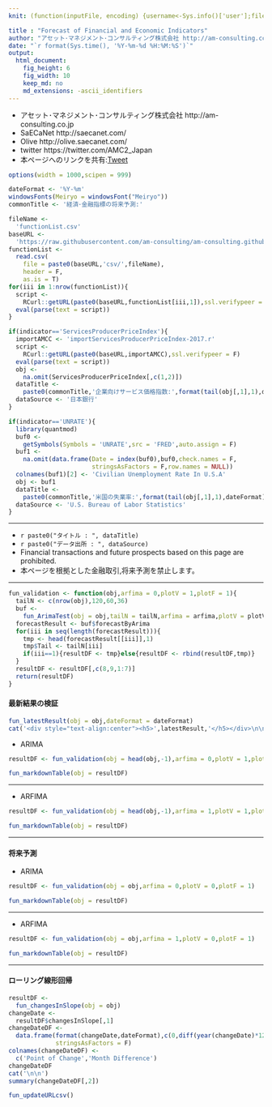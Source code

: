 ```yaml
---
knit: (function(inputFile, encoding) {username<-Sys.info()['user'];fileName<-'defaultPath.csv';pathToFile <-paste0('C:/Users/', username,'/Desktop/pathToCSV/');setwd(pathToFile);buf0<-read.csv(fileName,header = F,skip = 0,stringsAsFactor = F,check.names = F,fileEncoding = 'utf-8');timeStamp<-format(Sys.time(),'%Y%m%d%H%M%S');htmlName<-'ForecastOfIndicators';indicator <-'UNRATE';rmarkdown::render(inputFile,encoding = encoding,output_file = paste0('C:/Users/',username,buf0[2,1],'charts/','am-consulting.co.jp-',htmlName,'_',indicator,'.html')) })

title : "Forecast of Financial and Economic Indicators"
author: "アセット･マネジメント･コンサルティング株式会社 http://am-consulting.co.jp"
date: "`r format(Sys.time(), '%Y-%m-%d %H:%M:%S')`"
output: 
  html_document:
    fig_height: 6
    fig_width: 10
    keep_md: no
    md_extensions: -ascii_identifiers
---
```

<link href="http://knowledgevault.saecanet.com/components/rmarkdown-html.css" rel="stylesheet">
<script src="http://knowledgevault.saecanet.com/components/JavascriptCode.js"></script>
<style>.main-container {max-width : 1000px;}</style>

- アセット･マネジメント･コンサルティング株式会社 http://am-consulting.co.jp
- SaECaNet http://saecanet.com/
- Olive http://olive.saecanet.com/
- twitter https://twitter.com/AMC2_Japan
- 本ページへのリンクを共有:<a href="https://twitter.com/share" class="twitter-share-button" data-via="AMC2_Japan" data-size="large">Tweet</a> <script>!function(d,s,id){var js,fjs=d.getElementsByTagName(s)[0],p=/^http:/.test(d.location)?'http':'https';if(!d.getElementById(id)){js=d.createElement(s);js.id=id;js.src=p+'://platform.twitter.com/widgets.js';fjs.parentNode.insertBefore(js,fjs);}}(document, 'script', 'twitter-wjs');</script>

```r
options(width = 1000,scipen = 999)
```

```r
dateFormat <- '%Y-%m'
windowsFonts(Meiryo = windowsFont("Meiryo"))
commonTitle <- '経済･金融指標の将来予測:'
```

```r
fileName <- 
  'functionList.csv'
baseURL <- 
  'https://raw.githubusercontent.com/am-consulting/am-consulting.github.io/master/'
functionList <- 
  read.csv(
    file = paste0(baseURL,'csv/',fileName),
    header = F,
    as.is = T)
for(iii in 1:nrow(functionList)){
  script <- 
    RCurl::getURL(paste0(baseURL,functionList[iii,1]),ssl.verifypeer = F)
  eval(parse(text = script))
}
```

```r
if(indicator=='ServicesProducerPriceIndex'){
  importAMCC <- 'importServicesProducerPriceIndex-2017.r'
  script <-
    RCurl::getURL(paste0(baseURL,importAMCC),ssl.verifypeer = F)
  eval(parse(text = script))
  obj <- 
    na.omit(ServicesProducerPriceIndex[,c(1,2)])
  dataTitle <- 
    paste0(commonTitle,'企業向けサービス価格指数:',format(tail(obj[,1],1),dateFormat))
  dataSource <- '日本銀行'
}

if(indicator=='UNRATE'){
  library(quantmod)
  buf0 <-
    getSymbols(Symbols = 'UNRATE',src = 'FRED',auto.assign = F)
  buf1 <-
    na.omit(data.frame(Date = index(buf0),buf0,check.names = F,
                       stringsAsFactors = F,row.names = NULL))
  colnames(buf1)[2] <- 'Civilian Unemployment Rate In U.S.A'
  obj <- buf1
  dataTitle <- 
    paste0(commonTitle,'米国の失業率:',format(tail(obj[,1],1),dateFormat))
  dataSource <- 'U.S. Bureau of Labor Statistics'
}
```

***

- `r paste0("タイトル : ", dataTitle)`
- `r paste0("データ出所 : ", dataSource)`
- Financial transactions and future prospects based on this page are prohibited.
- 本ページを根拠とした金融取引,将来予測を禁止します。

***

```r
fun_validation <- function(obj,arfima = 0,plotV = 1,plotF = 1){
  tailN <- c(nrow(obj),120,60,36)
  buf <-
    fun_ArimaTest(obj = obj,tailN = tailN,arfima = arfima,plotV = plotV,plotF = plotF)
  forecastResult <- buf$forecastByArima
  for(iii in seq(length(forecastResult))){
    tmp <- head(forecastResult[[iii]],1)
    tmp$Tail <- tailN[iii]
    if(iii==1){resultDF <- tmp}else{resultDF <- rbind(resultDF,tmp)}
  }
  resultDF <- resultDF[,c(8,9,1:7)]
  return(resultDF)
}
```

#### 最新結果の検証

```r
fun_latestResult(obj = obj,dateFormat = dateFormat)
cat('<div style="text-align:center"><h5>',latestResult,'</h5></div>\n\n')
```

- ARIMA

```r
resultDF <- fun_validation(obj = head(obj,-1),arfima = 0,plotV = 1,plotF = 0)
```

```r
fun_markdownTable(obj = resultDF)
```

***

- ARFIMA

```r
resultDF <- fun_validation(obj = head(obj,-1),arfima = 1,plotV = 1,plotF = 0)
```

```r
fun_markdownTable(obj = resultDF)
```

***

#### 将来予測

- ARIMA

```r
resultDF <- fun_validation(obj = obj,arfima = 0,plotV = 0,plotF = 1)
```

```r
fun_markdownTable(obj = resultDF)
```

***

- ARFIMA

```r
resultDF <- fun_validation(obj = obj,arfima = 1,plotV = 0,plotF = 1)
```

```r
fun_markdownTable(obj = resultDF)
```

***

#### ローリング線形回帰

```r
resultDF <- 
  fun_changesInSlope(obj = obj)
changeDate <- 
  resultDF$changesInSlope[,1]
changeDateDF <-
  data.frame(format(changeDate,dateFormat),c(0,diff(year(changeDate)*12+month(changeDate))),
             stringsAsFactors = F)
colnames(changeDateDF) <-
  c('Point of Change','Month Difference')
changeDateDF
cat('\n\n')
summary(changeDateDF[,2])
```

```r
fun_updateURLcsv()
```

<script>MakeNegative();</script>
<script>
  (function(i,s,o,g,r,a,m){i['GoogleAnalyticsObject']=r;i[r]=i[r]||function(){
  (i[r].q=i[r].q||[]).push(arguments)},i[r].l=1*new Date();a=s.createElement(o),
  m=s.getElementsByTagName(o)[0];a.async=1;a.src=g;m.parentNode.insertBefore(a,m)
  })(window,document,'script','https://www.google-analytics.com/analytics.js','ga');

  ga('create', 'UA-3077339-5', 'auto');
  ga('send', 'pageview');

</script>
